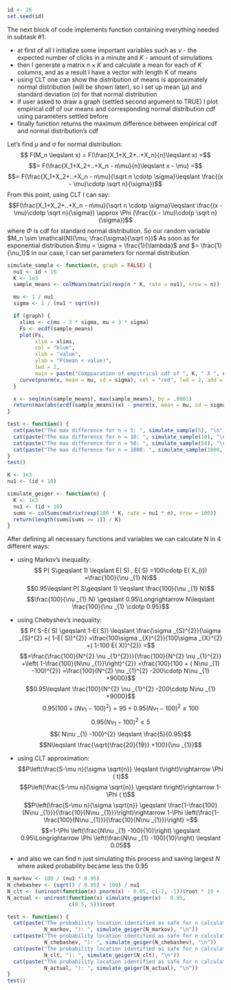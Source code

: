 ```r
id <- 26
set.seed(id)
```

The next block of code implements function containing everything needed in subtask #1:

- at first of all I initialize some important variables such as $\nu$ - the expected number of clicks in a minute and $K$ - amount of simulations
- then I generate a matrix $n \times K$ and calculate a mean for each of $K$ columns, and as a result I have a vector with length K of means
- using CLT one can show the distribution of means is approximately normal distribution (will be shown later), so I set up mean ($\mu$) and standard deviation ($\sigma$) for that normal distribution
- if user asked to draw a graph (settled second argument to TRUE) I plot empirical cdf of our means and corresponding normal distribution cdf using parameters settled before
- finally function returns the maximum difference between empirical cdf and normal distribution's cdf

Let's find $\mu$ and $\sigma$ for normal distribution:
$$ F(M_n \leqslant x) = F(\frac{X_1+X_2+..+X_n}{n}\leqslant x) =$$
$$= F(\frac{X_1+X_2+..+X_n - n\mu}{n}\leqslant x - \mu) =$$
$$= F(\frac{X_1+X_2+..+X_n - n\mu}{\sqrt n \cdotp \sigma}\leqslant \frac{(x - \mu)\cdotp \sqrt n}{\sigma})$$
From this point, using CLT I can say:
$$F(\frac{X_1+X_2+..+X_n - n\mu}{\sqrt n \cdotp \sigma}\leqslant \frac{(x - \mu)\cdotp \sqrt n}{\sigma}) \approx \Phi (\frac{(x - \mu)\cdotp \sqrt n}{\sigma})$$
where $\Phi$ is cdf for standard normal distribution. So our random variable $M_n \sim \mathcal{N}(\mu; \frac{\sigma}{\sqrt n})$
As soon as for exponential distribution $\mu = \sigma = \frac{1}{\lambda}$ and $= \frac{1}{\nu_1}$ in our case, I can set parameters for normal distribution

```r
simulate_sample <- function(n, graph = FALSE) {
  nu1 <- id + 10
  K <- 1e3
  sample_means <- colMeans(matrix(rexp(n * K, rate = nu1), nrow = n))

  mu <- 1 / nu1
  sigma <- 1 / (nu1 * sqrt(n))

  if (graph) {
    xlims <- c(mu - 3 * sigma, mu + 3 * sigma)
    Fs <- ecdf(sample_means)
    plot(Fs,
         xlim = xlims,
         col = "blue",
         xlab = "value",
         ylab = "P(mean < value)",
         lwd = 2,
         main = paste("Compparation of empitrical cdf of ", K, " X ", n, "sample with normal distrbution cdf"))
    curve(pnorm(x, mean = mu, sd = sigma), col = "red", lwd = 2, add = TRUE)
  }

  x <- seq(min(sample_means), max(sample_means), by = .0001)
  return(max(abs(ecdf(sample_means)(x) - pnorm(x, mean = mu, sd = sigma))))
}
```
```r
test <- function() {
  cat(paste("The max difference for n = 5: ", simulate_sample(5), "\n"))
  cat(paste("The max difference for n = 10: ", simulate_sample(10), "\n"))
  cat(paste("The max difference for n = 50: ", simulate_sample(50), "\n"))
  cat(paste("The max difference for n = 1000: ", simulate_sample(1000, TRUE), "\n"))
}
test()
```

```r
K <- 1e3
nu1 <- (id + 10)
```
```r
simulate_geiger <- function(n) {
  K <- 1e3
  nu1 <- (id + 10)
  sums <- colSums(matrix(rexp(100 * K, rate = nu1 * n), nrow = 100))
  return(length(sums[sums >= 1]) / K)
}
```
After defining all necessary functions and variables we can calculate N in 4 different ways:

- using Markov's inequality:
$$
P( S\geqslant 1) \leqslant E( S) , E( S) =100\cdotp E( X_{i}) =\frac{100}{\nu _{1} N}$$
$$0.95\leqslant P( S\geqslant 1)  \leqslant \frac{100}{\nu _{1} N}$$
$$\frac{100}{\nu _{1} N} \geqslant 0.95\Longrightarrow N\leqslant \frac{100}{\nu _{1} \cdotp 0.95}$$
- using Chebyshev's inequality:
$$
P( S-E( S) \geqslant 1-E( S)) \leqslant \frac{\sigma _{S}^{2}}{\sigma _{S}^{2} +( 1-E( S))^{2}} =\frac{100\sigma _{X}^{2}}{100\sigma _{X}^{2} +( 1-100 E( X))^{2}} =$$
$$=\frac{\frac{100}{N^{2} \nu _{1}^{2}}}{\frac{100}{N^{2} \nu _{1}^{2}} +\left( 1-\frac{100}{N\nu _{1}}\right)^{2}} =\frac{100}{100 + ( N\nu _{1} -100)^{2}} =\frac{100}{N^{2} \nu _{1}^{2} -200\cdotp N\nu _{1} +9000}$$
$$0.95\leqslant \frac{100}{N^{2} \nu _{1}^{2} -200\cdotp N\nu _{1} +9000}$$
$$0.95\left( 100 + ( N\nu _{1} -100)^{2}\right) =95+0.95( N\nu _{1} -100)^{2} \leqslant 100$$
$$0.95( N\nu _{1} -100)^{2} \leqslant 5$$
$$( N\nu _{1} -100)^{2} \leqslant \frac{5}{0.95}$$
$$N\leqslant \frac{\sqrt{\frac{20}{19}} +100}{\nu _{1}}$$

- using CLT approximation:
$$P\left(\frac{S-\mu n}{\sigma \sqrt{n}} \leqslant t\right)\rightarrow \Phi ( t)$$
$$P\left(\frac{S-\mu n}{\sigma \sqrt{n}} \geqslant t\right)\rightarrow 1-\Phi ( t)$$
$$P\left(\frac{S-\mu n}{\sigma \sqrt{n}} \geqslant \frac{1-\frac{100}{N\nu _{1}}}{\frac{10}{N\nu _{1}}}\right)\rightarrow 1-\Phi \left(\frac{1-\frac{100}{N\nu _{1}}}{\frac{10}{N\nu _{1}}}\right) =$$
$$=1-\Phi \left(\frac{N\nu _{1} -100}{10}\right) \geqslant 0.95\Longrightarrow \Phi \left(\frac{N\nu _{1} -100}{10}\right) \leqslant 0.05$$

- and also we can find n just simulating this process and saving largest $N$ where asked probability became less the 0.95
```r
N_markov <- 100 / (nu1 * 0.95)
N_chebashev <- (sqrt(5 / 0.95) + 100) / nu1
N_clt <- (uniroot(function(x) pnorm(x) - 0.05, c(-2, -1))$root * 10 + 100) / nu1
N_actual <- uniroot(function(x) simulate_geiger(x) - 0.95,
                    c(0.5, 5))$root
```
```r
test <- function() {
  cat(paste("The probability location identified as safe for n calculated by Markov\'s inequality (",
            N_markov, "): ", simulate_geiger(N_markov), "\n"))
  cat(paste("The probability location identified as safe for n calculated by Chebyshev\'s inequality (",
            N_chebashev, "): ", simulate_geiger(N_chebashev), "\n"))
  cat(paste("The probability location identified as safe for n calculated by CLT (",
            N_clt, "): ", simulate_geiger(N_clt), "\n"))
  cat(paste("The probability location identified as safe for n calculated by simulations (",
            N_actual, "): ", simulate_geiger(N_actual), "\n"))
}
test()
```